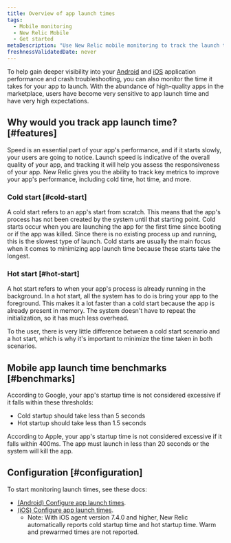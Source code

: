 ```yaml
---
title: Overview of app launch times
tags:
  - Mobile monitoring
  - New Relic Mobile
  - Get started
metaDescription: "Use New Relic mobile monitoring to track the launch time for Android apps"
freshnessValidatedDate: never
---
```


To help gain deeper visibility into your [Android](/docs/mobile-monitoring/new-relic-mobile-android/get-started/introduction-new-relic-mobile-android) and [iOS](/docs/mobile-monitoring/new-relic-mobile-ios/get-started/introduction-new-relic-mobile-ios) application performance and crash troubleshooting, you can also monitor the time it takes for your app to launch. With the abundance of high-quality apps in the marketplace, users have become very sensitive to app launch time and have very high expectations.

## Why would you track app launch time? [#features]

Speed is an essential part of your app's performance, and if it starts slowly, your users are going to notice. Launch speed is indicative of the overall quality of your app, and tracking it will help you assess the responsiveness of your app. New Relic gives you the ability to track key metrics to improve your app's performance, including cold time, hot time, and more.

### Cold start [#cold-start]

A cold start refers to an app's start from scratch. This means that the app's process has not been created by the system until that starting point. Cold starts occur when you are launching the app for the first time since booting or if the app was killed. Since there is no existing process up and running, this is the slowest type of launch. Cold starts are usually the main focus when it comes to minimizing app launch time because these starts take the longest.

### Hot start [#hot-start]

A hot start refers to when your app's process is already running in the background. In a hot start, all the system has to do is bring your app to the foreground. This makes it a lot faster than a cold start because the app is already present in memory. The system doesn't have to repeat the initialization, so it has much less overhead.

To the user, there is very little difference between a cold start scenario and a hot start, which is why it's important to minimize the time taken in both scenarios.

## Mobile app launch time benchmarks [#benchmarks]

According to Google, your app's startup time is not considered excessive if it falls within these thresholds:

* Cold startup should take less than 5 seconds
* Hot startup should take less than 1.5 seconds

According to Apple, your app's startup time is not considered excessive if it falls within 400ms. The app must launch in less than 20 seconds or the system will kill the app.

## Configuration [#configuration]

To start monitoring launch times, see these docs:

* [(Android) Configure app launch times](/docs/mobile-monitoring/new-relic-mobile-android/install-configure/configure-app-launch-time-android-apps).
* [(iOS) Configure app launch times](/docs/mobile-monitoring/new-relic-mobile-ios/configuration/app-launch-times-ios-apps).
  * Note: With iOS agent version 7.4.0 and higher, New Relic automatically reports cold startup time and hot startup time. Warm and prewarmed times are not reported.
